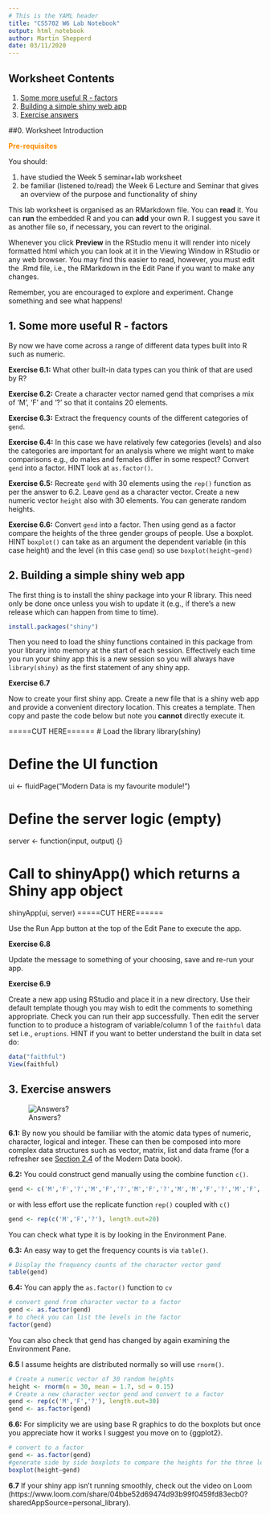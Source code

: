 ```yaml
---
# This is the YAML header
title: "CS5702 W6 Lab Notebook"
output: html_notebook
author: Martin Shepperd
date: 03/11/2020
---
```


## Worksheet Contents

1. [Some more useful R - factors](#W6S1)  
2. [Building a simple shiny web app](#W6S2)  
3. [Exercise answers](#W6A)  

##0. Worksheet Introduction

<span style="color: darkorange;">**Pre-requisites**</span>

You should:  

1. have studied the Week 5 seminar+lab worksheet  
2. be familiar (listened to/read) the Week 6 Lecture and Seminar that gives an overview of the purpose and functionality of shiny  
   
This lab worksheet is organised as an RMarkdown file.  You can **read** it.  You can **run** the embedded R and you can **add** your own R.  I suggest you save it as another file so, if necessary, you can revert to the original.  

Whenever you click **Preview** in the RStudio menu it will render into nicely formatted html which you can look at it in the Viewing Window in RStudio or any web browser.  You may find this easier to read, however, you must edit the .Rmd file, i.e., the RMarkdown in the Edit Pane if you want to make any changes. 

Remember, you are encouraged to explore and experiment.  Change something and see what happens!


## 1. Some more useful R - factors{#W6S1}

By now we have come across a range of different data types built into R such as numeric.


**Exercise 6.1:** What other built-in data types can you think of that are used by R?


**Exercise 6.2:** Create a character vector named gend that comprises a mix of 'M', 'F' and '?' so that it contains 20 elements.


**Exercise 6.3:** Extract the frequency counts of the different categories of `gend`.


**Exercise 6.4:** In this case we have relatively few categories (levels) and also the categories are important for an analysis where we might want to make comparisons e.g., do males and females differ in some respect?  Convert `gend` into a factor.  HINT look at `as.factor()`.


**Exercise 6.5:** Recreate `gend` with 30 elements using the `rep()` function as per the answer to 6.2.  Leave `gend` as a character vector.  Create a new numeric vector `height` also with 30 elements.  You can generate random heights.  


**Exercise 6.6:** Convert `gend` into a factor.   Then using gend as a factor compare the heights of the three gender groups of people.  Use a boxplot.  HINT `boxplot()` can take as an argument the dependent variable (in this case height) and the level (in this case `gend`) so use `boxplot(height~gend)`



## 2. Building a simple shiny web app {#W6S2}

The first thing is to install the shiny package into your R library.  This need only be done once unless you wish to update it (e.g., if there's a new release which can happen from time to time).  

```r
install.packages("shiny")
```

Then you need to load the shiny functions contained in this package from your library into memory at the start of each session.  Effectively each time you run your shiny app this is a new session so you will always have `library(shiny)` as the first statement of any shiny app.

**Exercise 6.7**

Now to create your first shiny app.  Create a new file that is a shiny web app and provide a convenient directory location.  This creates a template.  Then copy and paste the code below but note you **cannot** directly execute it.

=====CUT HERE======
# Load the library
library(shiny)

# Define the UI function
ui <- fluidPage("Modern Data is my favourite module!")

# Define the server logic (empty)
server <- function(input, output) {}

# Call to shinyApp() which returns a Shiny app object
shinyApp(ui, server)
=====CUT HERE======

Use the Run App button at the top of the Edit Pane to execute the app.  


**Exercise 6.8**

Update the message to something of your choosing, save and re-run your app.


**Exercise 6.9**

Create a new app using RStudio and place it in a new directory.  Use their default template though you may wish to edit the comments to something appropriate.  Check you can run their app successfully.  Then edit the server function to to produce a histogram of variable/column 1 of the `faithful` data set i.e., `eruptions`.  HINT if you want to better understand the built in data set do: 

```r
data("faithful")
View(faithful)
```




## 3. Exercise answers{#W6A}


![Answers?](https://raw.githubusercontent.com/mjshepperd/CS5702-Data/master/Answers.png)  

**6.1:** By now you should be familiar with the atomic data types of numeric, character, logical and integer.  These can then be composed into more complex data structures such as vector, matrix, list and data frame (for a refresher see [Section 2.4](https://bookdown.org/martin_shepperd/ModernDataBook/C2-Complex.html) of the Modern Data book).  


**6.2:** You could construct gend manually using the combine function `c()`.

```r
gend <- c('M','F','?','M','F','?','M','F','?','M','M','F','?','M','F','?','M','F','?','M')
```

or with less effort use the replicate function `rep()` coupled with `c()`

```r
gend <- rep(c('M','F','?'), length.out=20)
```

You can check what type it is by looking in the Environment Pane.


**6.3:** An easy way to get the frequency counts is via `table()`.

```r
# Display the frequency counts of the character vector gend
table(gend)
```


**6.4:** You can apply the `as.factor()` function to `cv`
```r
# convert gend from character vector to a factor
gend <- as.factor(gend)
# to check you can list the levels in the factor
factor(gend)
```
You can also check that gend has changed by again examining the Environment Pane.  


**6.5** I assume heights are distributed normally so will use `rnorm()`.

```r
# Create a numeric vector of 30 random heights
height <- rnorm(n = 30, mean = 1.7, sd = 0.15)
# Create a new character vector gend and convert to a factor
gend <- rep(c('M','F','?'), length.out=30)
gend <- as.factor(gend)
```

**6.6:** For simplicity we are using base R graphics to do the boxplots but once you appreciate how it works I suggest you move on to {ggplot2}.

```r
# convert to a factor
gend <- as.factor(gend)
#generate side by side boxplots to compare the heights for the three levels
boxplot(height~gend)
```



**6.7** If your shiny app isn't running smoothly, check out the video on Loom (https://www.loom.com/share/04bbe52d69474d93b99f0459fd83ecb0?sharedAppSource=personal_library).  

